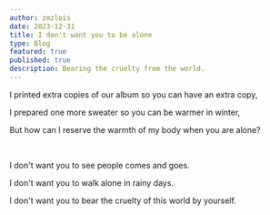 ```yaml
---
author: zmzlois
date: 2023-12-31
title: I don't want you to be alone
type: Blog
featured: true
published: true
description: Bearing the cruelty from the world.
---
```


I printed extra copies of our album so you can have an extra copy,

I prepared one more sweater so you can be warmer in winter,

But how can I reserve the warmth of my body when you are alone?

<br/>

I don't want you to see people comes and goes. 

I don't want you to walk alone in rainy days.

I don't want you to bear the cruelty of this world by yourself. 